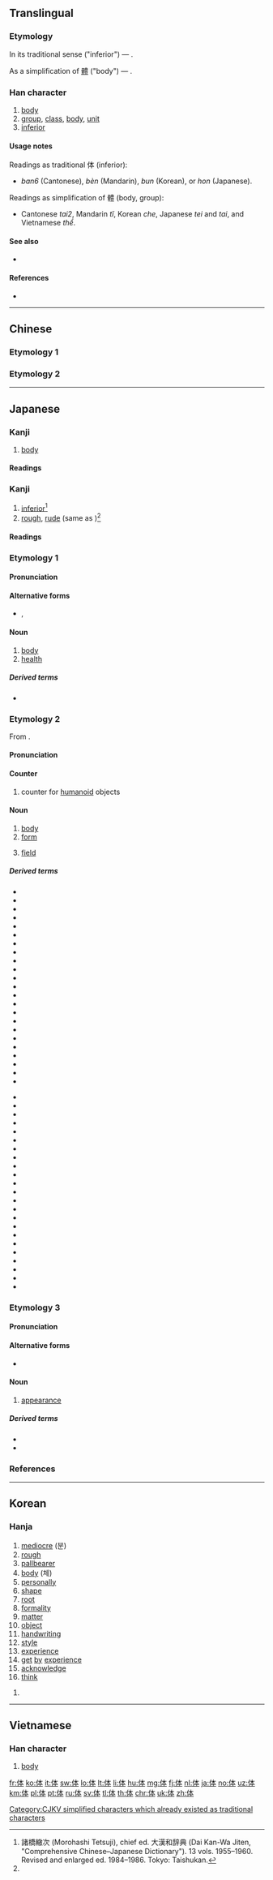 {{character info/new}}
{{also|體}}
==Translingual==
{{ja-forms|[[体]]|[[体]]|[[體]]/[[体]]}}

===Etymology===
In its traditional sense ("inferior") — {{Han compound|人|本|c1=s|c2=p|alt1=亻|t1=person|ls=psc}}.

As a simplification of [[體]] ("body") — {{Han compound|人|本|alt1=亻|t1=person|t2=basis|ls=ic}}.

===Han character===
{{Han char|rn=9|rad=人|as=05|sn=7|four=25230|canj=ODM|ids=⿰亻本}}

# [[body]] {{qualifier|as simplification of 體}}
# [[group]], [[class]], [[body]], [[unit]] {{qualifier|as simplification of 體}}
# [[inferior]] {{qualifier|as traditional 体}}

====Usage notes====
Readings as traditional 体 (inferior):
* ''ban6'' (Cantonese), ''bèn'' (Mandarin), ''bun'' (Korean), or ''hon'' (Japanese).
Readings as simplification of 體 (body, group):
* Cantonese ''tai2'', Mandarin ''tǐ'', Korean ''che'', Japanese ''tei'' and ''tai'', and Vietnamese ''thể''.

====See also====
* {{l|mul|休}} <!-- Graphically similar -->

====References====
* {{Han ref|kx=0098.130|dkj=00509|dj=0208.030|hdz=10130.010|uh=4F53|ud=20307|bh=CA5E|bd=51806}}

----

==Chinese==

===Etymology 1===
{{zh-see|體}}

===Etymology 2===
{{zh-see|笨|v}}

----

==Japanese==
{{ja-kanji forms|体|體}}

===Kanji===
{{ja-kanji|grade=2|rs=人05|style=s|kyu=體}}

# [[body]]

====Readings====
{{ja-readings
|goon=[[たい]] (tai)
|kanon=[[てい]] (tei)
|kun=[[からだ]] (karada)
}}

===Kanji===
{{ja-kanji|grade=9|rs=人05}}

# [[inferior]]<ref name="dkj1">諸橋轍次 (Morohashi Tetsuji), chief ed. 大漢和辞典 (Dai Kan-Wa Jiten, "Comprehensive Chinese–Japanese Dictionary"). 13 vols. 1955–1960. Revised and enlarged ed. 1984–1986. Tokyo: Taishukan.</ref><!--おとる-->
# [[rough]], [[rude]] (same as {{m|ja|笨}})<ref name="dkj1"/><!--あらい-->

====Readings====
{{ja-readings
|goon=[[ぼん]] (bon)<ref name="dkj1"/>
|kanon=[[ほん]] (hon)<ref name="dkj1"/>
}}

===Etymology 1===
{{rfe|lang=ja}}
{{ja-kanjitab|からだ|yomi=k}}

====Pronunciation====
{{ja-pron|yomi=k|からだ|acc=0|acc_ref=DJR,NHK}}

====Alternative forms====
* {{ja-l|躯}}, {{ja-l|身体}}

====Noun====
{{ja-noun|からだ}}

# [[body]]
# [[health]]

=====Derived terms=====
* {{ja-r|体付き|からだつき}}

===Etymology 2===
{{ja-kanjitab|たい|yomi=o}}
From {{etyl|ltc|ja|sort=たい}} {{m|zh|體|tr=thej<sup>X</sup>||body}}.

====Pronunciation====
{{ja-pron|yomi=goon|たい|acc=1|acc_ref=DJR,NHK}}

====Counter====
{{ja-pos|counter|たい}}

# counter for [[humanoid]] objects

====Noun====
{{ja-noun|たい}}

# [[body]]
# [[form]]
# {{lb|ja|algebra|sort=たい}} [[field]] {{gloss|commutative ring with invertible nonzero elements}}

=====Derived terms=====
{{der-top}}
* {{ja-r|ガラス体|ガラスたい|[[vitreous body]]}}
* {{ja-r|字体|じたい}}
* {{ja-r|硝子体|しょうしたい|[[vitreous body]]}}
* {{ja-r|身体|しんたい}}
* {{ja-r|体位|たい.い}}
* {{ja-r|体育|たい.いく}}
* {{ja-r|体液|たいえき}}
* {{ja-r|体温|たいおん}}
* {{ja-r|体外|たいがい}}
* {{ja-r|体格|たいかく}}
* {{ja-r|体感|たいかん}}
* {{ja-r|体技|たいぎ}}
* {{ja-r|体協|たいきょう}}
* {{ja-r|体躯|たいく}}
* {{ja-r|体腔|たいくう}}
* {{ja-r|体刑|たいけい}}
* {{ja-r|体型|たいけい}}
* {{ja-r|体形|たいけい}}
* {{ja-r|体系|たいけい}}
* {{ja-r|体験|たいけん}}
* {{ja-r|体現|たいげん}}
* {{ja-r|体言|たいげん}}
* {{ja-r|体質|たいしつ}}
{{der-mid}}
* {{ja-r|体重|たいじゅう}}
* {{ja-r|体臭|たいしゅつ}}
* {{ja-r|体術|たいじゅつ|[[taijutsu]]}}
* {{ja-r|体制|たいせい}}
* {{ja-r|体勢|たいせい}}
* {{ja-r|体積|たいせき}}
* {{ja-r|体操|たいそう}}
* {{ja-r|体中|たいちゅう}}
* {{ja-r|体調|たいちょう}}
* {{ja-r|体長|たいちょう}}
* {{ja-r|体得|たいとく}}
* {{ja-r|体内|たいない}}
* {{ja-r|体認|たいにん}}
* {{ja-r|体熱|たいねつ}}
* {{ja-r|体罰|たいばつ}}
* {{ja-r|体貌|たいぼつ}}
* {{ja-r|体面|たいめん}}
* {{ja-r|体毛|たいもう}}
* {{ja-r|体様|たいよう}}
* {{ja-r|体要|たいよう}}
* {{ja-r|体量|たいりょう}}
* {{ja-r|体力|たいりょく}}
* {{ja-r|扁桃体|へんとうたい|[[amygdala]]}}
{{der-bottom}}

===Etymology 3===
{{ja-kanjitab|てい|yomi=o}}

====Pronunciation====
{{ja-pron|yomi=kanon|てい|acc=1|acc_ref=DJR,NHK}}

====Alternative forms====
* {{ja-l|態}}

====Noun====
{{ja-noun|てい}}

# [[appearance]]

=====Derived terms=====
* {{ja-r|体裁|ていさい}}
* {{ja-r|体良く|ていよく}}

===References===
<references/>

----

==Korean==

===Hanja===
{{ko-hanja|hangeul=[[분]], [[체]]|rv=bun, che|mr=pun, ch'e|y=pun, chey|eumhun=[[용렬하다]], [[몸]]|ehrv=yongnyeolhada, mom|ehmr=yongnyŏrhada, mom|ehy=yonglyelhada, mom}}
# [[mediocre]] (분)
# [[rough]]
# [[pallbearer]]
# [[body]] (체)
# [[personally]]
# [[shape]]
# [[root]]
# [[formality]]
# [[matter]]
# [[object]]
# [[handwriting]]
# [[style]]
# [[experience]]
# [[get]] [[by]] [[experience]]
# [[acknowledge]]
# [[think]]

# {{defn|lang=ko|sort=人05}}

----

==Vietnamese==

===Han character===
{{vi-hantu|thể|rs=人05}}

# [[body]]

[[Category:CJKV simplified characters which already existed as traditional characters]]

[[fr:体]]
[[ko:体]]
[[it:体]]
[[sw:体]]
[[lo:体]]
[[lt:体]]
[[li:体]]
[[hu:体]]
[[mg:体]]
[[fj:体]]
[[nl:体]]
[[ja:体]]
[[no:体]]
[[uz:体]]
[[km:体]]
[[pl:体]]
[[pt:体]]
[[ru:体]]
[[sv:体]]
[[tl:体]]
[[th:体]]
[[chr:体]]
[[uk:体]]
[[zh:体]]